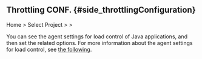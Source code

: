 ## Throttling CONF. {#side_throttlingConfiguration}

Home > Select Project > <Cmdname sid="side_agentsConfiguration" className="uitext" /> > <Cmdname sid="side_throttlingConfiguration" className="uitext" />

<ImgLang img='ipa-set-throttling-java.png' desc='Throttling CONF.' />

You can see the agent settings for load control of Java applications, and then set the related options. For more information about the agent settings for load control, see [the following](agent-load-amount).
